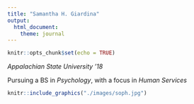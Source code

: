 ```yaml
---
title: "Samantha H. Giardina"
output: 
  html_document:
    theme: journal
---
```


```r
knitr::opts_chunk$set(echo = TRUE)
```



_Appalachian State University '18_

Pursuing a BS in _Psychology_, with a focus in _Human Services_


```r
knitr::include_graphics("./images/soph.jpg")
```
